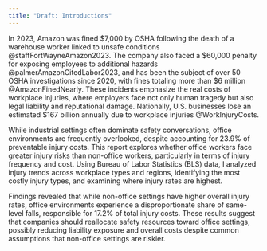 ```yaml
---
title: "Draft: Introductions"
---
```


In 2023, Amazon was fined \$7,000 by OSHA following the death of a warehouse worker linked to unsafe conditions @staffFortWayneAmazon2023. The company also faced a \$60,000 penalty for exposing employees to additional hazards @palmerAmazonCitedLabor2023, and has been the subject of over 50 OSHA investigations since 2020, with fines totaling more than \$6 million @AmazonFinedNearly. These incidents emphasize the real costs of workplace injuries, where employers face not only human tragedy but also legal liability and reputational damage. Nationally, U.S. businesses lose an estimated \$167 billion annually due to workplace injuries @WorkInjuryCosts.

While industrial settings often dominate safety conversations, office environments are frequently overlooked, despite accounting for 23.9% of preventable injury costs. This report explores whether office workers face greater injury risks than non-office workers, particularly in terms of injury frequency and cost. Using Bureau of Labor Statistics (BLS) data, I analyzed injury trends across workplace types and regions, identifying the most costly injury types, and examining where injury rates are highest.

Findings revealed that while non-office settings have higher overall injury rates, office environments experience a disproportionate share of same-level falls, responsible for 17.2% of total injury costs. These results suggest that companies should reallocate safety resources toward office settings, possibly reducing liability exposure and overall costs despite common assumptions that non-office settings are riskier.

